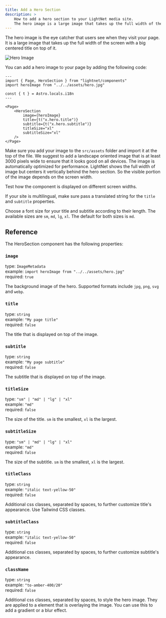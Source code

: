 ```yaml
---
title: Add a Hero Section
description: >
    How to add a hero section to your LightNet media site.
    The hero image is a large image that takes up the full width of the screen with a big centered title on top of it.
---
```




The hero image is the eye catcher that users see when they visit your page. 
It is a large image that takes up the full width of the screen with a big centered title on top of it.

![Hero Image](./images/hero.webp)

You can add a hero image to your page by adding the following code:

```astro
---
import { Page, HeroSection } from "lightnet/components"
import heroImage from "../../assets/hero.jpg"

const { t } = Astro.locals.i18n
---

<Page>
    <HeroSection
        image={heroImage}
        title={t("x.hero.title")}
        subtitle={t("x.hero.subtitle")}
        titleSize="xl"
        subtitleSize="xl"
    />
</Page>
```

Make sure you add your image to the `src/assets` folder and import it at the top of the file.
We suggest to add a landscape oriented image that is at least 3000 pixels wide to ensure that it looks good on all devices.
The image is automatically optimized for performance. LightNet shows the full width of image but centers it vertically behind the 
hero section. So the visible portion of the image depends on the screen width.

<Aside type="caution">
Test how the component is displayed on different screen widths.
</Aside>

If your site is multilingual, make sure pass a translated string for the `title` and `subtitle` properties. 

Choose a font size for your title and subtitle according to their length. The available sizes are `sm`, `md`, `lg`, `xl`.
The default for both sizes is `md`.

## Reference

The HeroSection component has the following properties:

### `image`

type: `ImageMetadata` \
example: `import heroImage from "../../assets/hero.jpg"` \
required: `true`

The background image of the hero. Supported formats include `jpg`, `png`, `svg` and `webp`.

### `title`

type: `string` \
example: `"My page title"` \
required: `false`

The title that is displayed on top of the image.

### `subtitle`

type: `string` \
example: `"My page subtitle"` \
required: `false`

The subtitle that is displayed on top of the image.

### `titleSize`

type: `"sm" | "md" | "lg" | "xl"` \
example: `"md"` \
required: `false`

The size of the title. `sm` is the smallest, `xl` is the largest.

### `subtitleSize`

type: `"sm" | "md" | "lg" | "xl"` \
example: `"md"` \
required: `false`

The size of the subtitle. `sm` is the smallest, `xl` is the largest.

### `titleClass`

type: `string` \
example: `"italic text-yellow-50"` \
required: `false`

Additional css classes, separated by spaces, to further customize title's appearance.
Use Tailwind CSS classes.

### `subtitleClass`

type: `string` \
example: `"italic text-yellow-50"` \
required: `false`

Additional css classes, separated by spaces, to further customize subtitle's appearance.

### `className`

type: `string` \
example: `"to-amber-400/20"` \
required: `false`

Additional css classes, separated by spaces, to style the hero image. They are applied to a element that is overlaying the image.
You can use this to add a gradient or a blur effect.
